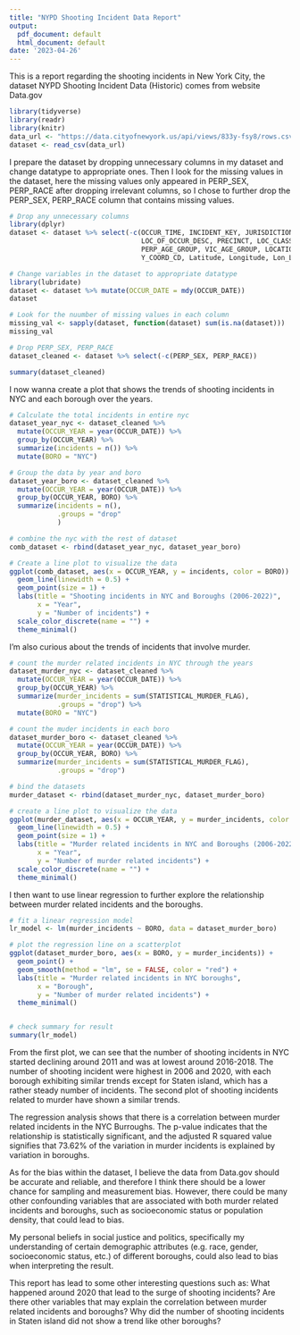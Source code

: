 ```yaml
---
title: "NYPD Shooting Incident Data Report"
output:
  pdf_document: default
  html_document: default
date: '2023-04-26'
---
```


This is a report regarding the shooting incidents in New York City, the dataset NYPD Shooting Incident Data (Historic) comes from website Data.gov
```r
library(tidyverse)
library(readr)
library(knitr)
data_url <- "https://data.cityofnewyork.us/api/views/833y-fsy8/rows.csv?accessType=DOWNLOAD"
dataset <- read_csv(data_url)
```


I prepare the dataset by dropping unnecessary columns in my dataset and change datatype to appropriate ones. Then I look for the missing values in the dataset, here the missing values only appeared in PERP_SEX, PERP_RACE after dropping irrelevant columns, so I chose to further drop the PERP_SEX, PERP_RACE column that contains missing values.
```r
# Drop any unnecessary columns
library(dplyr)
dataset <- dataset %>% select(-c(OCCUR_TIME, INCIDENT_KEY, JURISDICTION_CODE, 
                                 LOC_OF_OCCUR_DESC, PRECINCT, LOC_CLASSFCTN_DESC,
                                 PERP_AGE_GROUP, VIC_AGE_GROUP, LOCATION_DESC, X_COORD_CD,
                                 Y_COORD_CD, Latitude, Longitude, Lon_Lat))

# Change variables in the dataset to appropriate datatype
library(lubridate)
dataset <- dataset %>% mutate(OCCUR_DATE = mdy(OCCUR_DATE))
dataset

# Look for the nuumber of missing values in each column
missing_val <- sapply(dataset, function(dataset) sum(is.na(dataset)))
missing_val

# Drop PERP_SEX, PERP_RACE
dataset_cleaned <- dataset %>% select(-c(PERP_SEX, PERP_RACE))

summary(dataset_cleaned)
```


I now wanna create a plot that shows the trends of shooting incidents in NYC and each borough over the years.
```r

# Calculate the total incidents in entire nyc
dataset_year_nyc <- dataset_cleaned %>%
  mutate(OCCUR_YEAR = year(OCCUR_DATE)) %>%
  group_by(OCCUR_YEAR) %>%
  summarize(incidents = n()) %>%
  mutate(BORO = "NYC")

# Group the data by year and boro
dataset_year_boro <- dataset_cleaned %>% 
  mutate(OCCUR_YEAR = year(OCCUR_DATE)) %>%
  group_by(OCCUR_YEAR, BORO) %>%
  summarize(incidents = n(),
            .groups = "drop"
            )

# combine the nyc with the rest of dataset
comb_dataset <- rbind(dataset_year_nyc, dataset_year_boro)

# Create a line plot to visualize the data
ggplot(comb_dataset, aes(x = OCCUR_YEAR, y = incidents, color = BORO)) +
  geom_line(linewidth = 0.5) +
  geom_point(size = 1) +
  labs(title = "Shooting incidents in NYC and Boroughs (2006-2022)",
       x = "Year",
       y = "Number of incidents") +
  scale_color_discrete(name = "") +
  theme_minimal()
```


I'm also curious about the trends of incidents that involve murder.
```r
# count the murder related incidents in NYC through the years
dataset_murder_nyc <- dataset_cleaned %>%
  mutate(OCCUR_YEAR = year(OCCUR_DATE)) %>%
  group_by(OCCUR_YEAR) %>%
  summarize(murder_incidents = sum(STATISTICAL_MURDER_FLAG),
            .groups = "drop") %>%
  mutate(BORO = "NYC")

# count the muder incidents in each boro
dataset_murder_boro <- dataset_cleaned %>%
  mutate(OCCUR_YEAR = year(OCCUR_DATE)) %>%
  group_by(OCCUR_YEAR, BORO) %>%
  summarize(murder_incidents = sum(STATISTICAL_MURDER_FLAG),
            .groups = "drop")

# bind the datasets
murder_dataset <- rbind(dataset_murder_nyc, dataset_murder_boro)

# create a line plot to visualize the data
ggplot(murder_dataset, aes(x = OCCUR_YEAR, y = murder_incidents, color = BORO)) +
  geom_line(linewidth = 0.5) +
  geom_point(size = 1) +
  labs(title = "Murder related incidents in NYC and Boroughs (2006-2022)",
       x = "Year",
       y = "Number of murder related incidents") +
  scale_color_discrete(name = "") +
  theme_minimal()
```


I then want to use linear regression to further explore the relationship between murder related incidents and the boroughs.
```r
# fit a linear regression model
lr_model <- lm(murder_incidents ~ BORO, data = dataset_murder_boro)

# plot the regression line on a scatterplot
ggplot(dataset_murder_boro, aes(x = BORO, y = murder_incidents)) +
  geom_point() +
  geom_smooth(method = "lm", se = FALSE, color = "red") +
  labs(title = "Murder related incidents in NYC boroughs",
       x = "Borough",
       y = "Number of murder related incidents") +
  theme_minimal()


# check summary for result
summary(lr_model)
```

From the first plot, we can see that the number of shooting incidents in NYC started declining around 2011 and was at lowest around 2016-2018. The number of shooting incident were highest in 2006 and 2020, with each borough exhibiting similar trends except for Staten island, which has a rather steady number of incidents.
The second plot of shooting incidents related to murder have shown a similar trends.

The regression analysis shows that there is a correlation between murder related incidents in the NYC Burroughs. The p-value indicates that the relationship is statistically significant, and the adjusted R squared value signifies that 73.62% of the variation in murder incidents is explained by variation in boroughs. 

As for the bias within the dataset, I believe the data from Data.gov should be accurate and reliable, and therefore I think there should be a lower chance for sampling and measurement bias. However, there could be many other confounding variables that are associated with both murder related incidents and boroughs, such as socioeconomic status or population density, that could lead to bias.

My personal beliefs in social justice and politics, specifically my understanding of certain demographic attributes (e.g. race, gender, socioeconomic status, etc.) of different boroughs, could also lead to bias when interpreting the result. 

This report has lead to some other interesting questions such as: What happened around 2020 that lead to the surge of shooting incidents? Are there other variables that may explain the correlation between murder related incidents and boroughs? Why did the number of shooting incidents in Staten island did not show a trend like other boroughs? 

